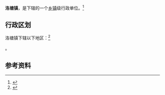 {{中国乡级行政区|62/12/02/105/000}}

'''洛塘镇'''，是{{PRC admin/fullname|62/12/02/105/000|3}}下辖的一个[[乡镇|乡镇]]级行政单位。<ref>{{PRC admin/ref sgc|{{PRC admin/parent|62/12/02/105/000}}}}</ref>

== 行政区划 ==

洛塘镇下辖以下地区：<ref>{{PRC admin/ref sgc|62/12/02/105/000}}</ref>

{{PRC admin/children|62/12/02/105/000}}。

== 参考资料 ==

{{reflist}}

{{行政区划小作品}}
{{PRC admin/navcat|62/12/02/105/000}}